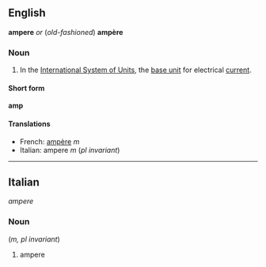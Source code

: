 ==English==
'''ampere''' ''or'' (''old-fashioned'') '''ampère'''

===Noun===

#In the [[International System of Units]], the [[base unit]] for electrical [[current]].

====Short form====
'''amp'''

====Translations====

*French: [[ampère]] ''m''
*Italian: ampere ''m'' (''pl invariant'')

----

==Italian==
''ampere''

===Noun===

(''m, pl invariant'')

#ampere